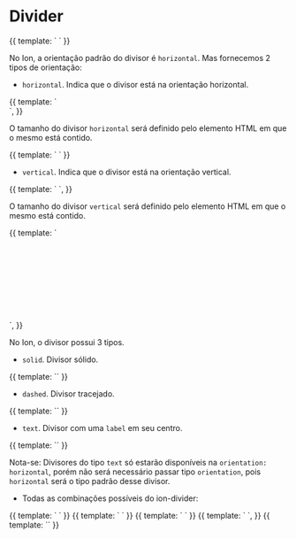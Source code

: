 
<Meta title="Ion/Dividers" component={DividerComponent} />

# Divider

<Canvas>
  <Story name="type: default divider">
    {{ template: `<ion-divider> </ion-divider>` }}
  </Story>
</Canvas>

No Ion, a orientação padrão do divisor é `horizontal`. Mas fornecemos 2 tipos de orientação:

- `horizontal`. Indica que o divisor está na orientação horizontal.

<Canvas>
  <Story name="type: div with horizontal divider">
    {{
      template: `<div style="width: 150px"><ion-divider orientation="horizontal"> </ion-divider></div>`,
    }}
  </Story>
</Canvas>

O tamanho do divisor `horizontal` será definido pelo elemento HTML em que o mesmo está contido.

<Canvas>
  <Story name="type: horizontal divider">
    {{ template: `<ion-divider orientation="horizontal"> </ion-divider>` }}
  </Story>
</Canvas>

- `vertical`. Indica que o divisor está na orientação vertical.

<Canvas>
  <Story name="type: vertical divider">
    {{
      template: `<ion-divider orientation="vertical"> </ion-divider>`,
    }}
  </Story>
</Canvas>

O tamanho do divisor `vertical` será definido pelo elemento HTML em que o mesmo está contido.

<Canvas>
  <Story name="type: div with vertical divider">
    {{
      template: `<div style="height: 150px"><ion-divider orientation="vertical"> </ion-divider></div>`,
    }}
  </Story>
</Canvas>

No Ion, o divisor possui 3 tipos.

- `solid`. Divisor sólido.

<Canvas>
  <Story name="type: solid divider">
    {{ template: `<ion-divider type="solid"></ion-divider>` }}
  </Story>
</Canvas>

- `dashed`. Divisor tracejado.

<Canvas>
  <Story name="type: dashed divider">
    {{ template: `<ion-divider type="dashed"></ion-divider>` }}
  </Story>
</Canvas>

- `text`. Divisor com uma `label` em seu centro.

<Canvas>
  <Story name="type: text divider">
    {{ template: `<ion-divider type="text" label="Label"></ion-divider>` }}
  </Story>
</Canvas>

Nota-se: Divisores do tipo `text` só estarão disponíveis na `orientation: horizontal`,
porém não será necessário passar tipo `orientation`, pois `horizontal` será o tipo
padrão desse divisor.

- Todas as combinações possíveis do ion-divider:

<Canvas>
  <Story name="type: default">
    {{ template: `<ion-divider> </ion-divider>` }}
  </Story>
</Canvas>

<Canvas>
  <Story name="type: dashed">
    {{ template: `<ion-divider type="dashed"> </ion-divider>` }}
  </Story>
</Canvas>

<Canvas>
  <Story name="type: vertical">
    {{ template: `<ion-divider orientation="vertical"> </ion-divider>` }}
  </Story>
</Canvas>

<Canvas>
  <Story name="type: vertical dashed">
    {{
      template: `<ion-divider orientation="vertical" type="dashed"> </ion-divider>`,
    }}
  </Story>
</Canvas>

<Canvas>
  <Story name="type: text">
    {{ template: `<ion-divider type="text" label="Label"></ion-divider>` }}
  </Story>
</Canvas>

